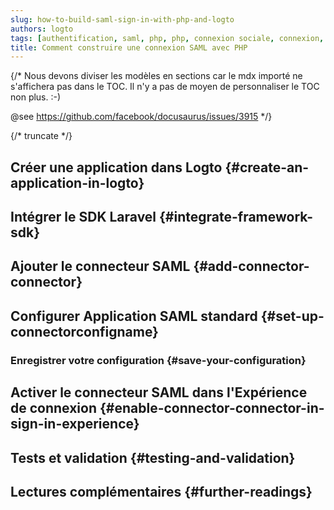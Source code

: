```yaml
---
slug: how-to-build-saml-sign-in-with-php-and-logto
authors: logto
tags: [authentification, saml, php, php, connexion sociale, connexion, login]
title: Comment construire une connexion SAML avec PHP
---
```


{/*
  Nous devons diviser les modèles en sections car le mdx importé ne s'affichera pas dans le TOC.
  Il n'y a pas de moyen de personnaliser le TOC non plus. :-)

  @see https://github.com/facebook/docusaurus/issues/3915
*/}




{/* truncate */}

<Intro connector={connector} sdk="PHP" link="https://www.php.net" />

## Créer une application dans Logto \{#create-an-application-in-logto}

<CreateApplication type="Traditional web" framework="Laravel" />

## Intégrer le SDK Laravel \{#integrate-framework-sdk}

<IntegrateSdk />

## Ajouter le connecteur SAML \{#add-connector-connector}

<AddSocialConnector connector={connector} framework="Laravel" />

## Configurer Application SAML standard \{#set-up-connectorconfigname}

<ConnectorGuide />

### Enregistrer votre configuration \{#save-your-configuration}

<SaveYourConfiguration connector={connector} />

## Activer le connecteur SAML dans l'Expérience de connexion \{#enable-connector-connector-in-sign-in-experience}

<EnableSocialConnector connector={connector} />

## Tests et validation \{#testing-and-validation}

<TestingAndValidation connector={connector} sdk="PHP" />

## Lectures complémentaires \{#further-readings}

<FurtherReadings />